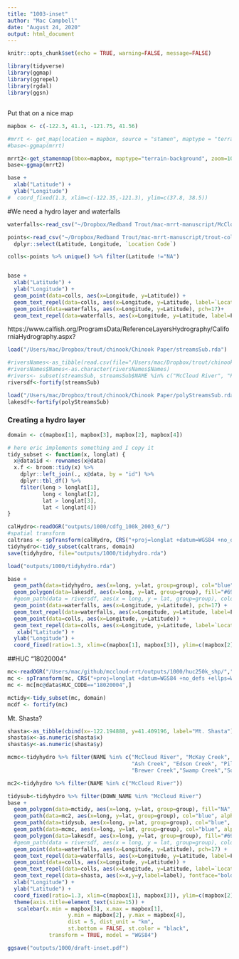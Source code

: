 ```yaml
---
title: "1003-inset"
author: "Mac Campbell"
date: "August 24, 2020"
output: html_document
---
```


```r
knitr::opts_chunk$set(echo = TRUE, warning=FALSE, message=FALSE)

library(tidyverse)
library(ggmap)
library(ggrepel)
library(rgdal)
library(ggsn)
```

## 

Put that on a nice map
```r
mapbox <- c(-122.3, 41.1, -121.75, 41.56)

#mrrt <- get_map(location = mapbox, source = "stamen", maptype = "terrain-background", zoom = 10)
#base<-ggmap(mrrt)

mrrt2<-get_stamenmap(bbox=mapbox, maptype="terrain-background", zoom=10)
base<-ggmap(mrrt2)
```

```r
base +
  xlab("Latitude") +
  ylab("Longitude")
#  coord_fixed(1.3, xlim=c(-122.35,-121.3), ylim=c(37.8, 38.5))
```



#We need a hydro layer and waterfalls
```r
waterfalls<-read_csv("~/Dropbox/Redband Trout/mac-mrrt-manuscript/McCloudFeatures.csv")

points<-read_csv("~/Dropbox/Redband Trout/mac-mrrt-manuscript/trout-collections-for-plotting-pure.csv") %>%
  dplyr::select(Latitude, Longitude, `Location Code`)

colls<-points %>% unique() %>% filter(Latitude !="NA")


base +
  xlab("Latitude") +
  ylab("Longitude") +
  geom_point(data=colls, aes(x=Longitude, y=Latitude)) +
  geom_text_repel(data=colls, aes(x=Longitude, y=Latitude, label=`Location Code`))+
  geom_point(data=waterfalls, aes(x=Longitude, y=Latitude), pch=17)+
  geom_text_repel(data=waterfalls, aes(x=Longitude, y=Latitude, label=Feature))

```
https://www.calfish.org/ProgramsData/ReferenceLayersHydrography/CaliforniaHydrography.aspx?

```r
load("/Users/mac/Dropbox/trout/chinook/Chinook Paper/streamsSub.rda")

#riversNames<-as_tibble(read.csv(file="/Users/mac/Dropbox/trout/chinook/Chinook Paper/outputs/toPlot.txt",header=T))
#riversNames$Names<-as.character(riversNames$Names)
#rivers<- subset(streamsSub, streamsSub$NAME %in% c("McCloud River", "Pit River"))
riversdf<-fortify(streamsSub)  

load("/Users/mac/Dropbox/trout/chinook/Chinook Paper/polyStreamsSub.rda")
lakesdf<-fortify(polyStreamsSub)
```


### Creating a hydro layer
```r
domain <- c(mapbox[1], mapbox[3], mapbox[2], mapbox[4])

# here eric implements something and I copy it
tidy_subset <- function(x, longlat) {
  x@data$id <- rownames(x@data)
  x.f <- broom::tidy(x) %>%
    dplyr::left_join(., x@data, by = "id") %>%
    dplyr::tbl_df() %>%
    filter(long > longlat[1],
           long < longlat[2],
           lat > longlat[3],
           lat < longlat[4])
}
```

```r
calHydro<-readOGR("outputs/1000/cdfg_100k_2003_6/")
#spatial transform
caltrans <- spTransform(calHydro, CRS("+proj=longlat +datum=WGS84 +no_defs +ellps=WGS84 +towgs84=0,0,0"))
tidyhydro<-tidy_subset(caltrans, domain)
save(tidyhydro, file="outputs/1000/tidyhydro.rda")
```

```r
load("outputs/1000/tidyhydro.rda")
```

```r
base +
  geom_path(data=tidyhydro, aes(x=long, y=lat, group=group), col="blue", alpha=0.75) +
  geom_polygon(data=lakesdf, aes(x=long, y=lat, group=group), fill="#69A0C5FF", color="#69A0C5FF", alpha=1.0) +
  #geom_path(data = riversdf, aes(x = long, y = lat, group=group), color="blue", alpha=0.75, size=1.1) +
  geom_point(data=waterfalls, aes(x=Longitude, y=Latitude), pch=17) +
  geom_text_repel(data=waterfalls, aes(x=Longitude, y=Latitude, label=Feature)) +
  geom_point(data=colls, aes(x=Longitude, y=Latitude)) +
  geom_text_repel(data=colls, aes(x=Longitude, y=Latitude, label=`Location Code`))+
   xlab("Latitude") +
  ylab("Longitude") +
  coord_fixed(ratio=1.3, xlim=c(mapbox[1], mapbox[3]), ylim=c(mapbox[2],mapbox[4]))

```

##HUC
"18020004"
```r

mc<-readOGR("/Users/mac/github/mccloud-rrt/outputs/1000/huc250k_shp/","huc250k")
mc <- spTransform(mc, CRS("+proj=longlat +datum=WGS84 +no_defs +ellps=WGS84 +towgs84=0,0,0"))
mc <- mc[mc@data$HUC_CODE=="18020004",]

mctidy<-tidy_subset(mc, domain)
mcdf <- fortify(mc)
```


Mt. Shasta?

```r
shasta<-as_tibble(cbind(x=-122.194888, y=41.409196, label="Mt. Shasta"))
shasta$x<-as.numeric(shasta$x)
shasta$y<-as.numeric(shasta$y)
```

```r
mcmc<-tidyhydro %>% filter(NAME %in% c("McCloud River", "McKay Creek", "Battle Creek", "Trout Creek", "Dry Creek",
                                       "Ash Creek", "Edson Creek", "Pilgrim Creek", "Mud Creek","Cold Creek",
                                       "Brewer Creek","Swamp Creek","Squaw Valley Creek"))

mc2<-tidyhydro %>% filter(NAME %in% c("McCloud River"))

tidysub<-tidyhydro %>% filter(DOWN_NAME %in% "McCloud River")
base +
  geom_polygon(data=mctidy, aes(x=long, y=lat, group=group), fill="NA", color="black", linetype=3) +
  geom_path(data=mc2, aes(x=long, y=lat, group=group), col="blue", alpha=0.75, size=.75) +
  geom_path(data=tidysub, aes(x=long, y=lat, group=group), col="blue", alpha=0.75) +
  geom_path(data=mcmc, aes(x=long, y=lat, group=group), col="blue", alpha=0.75) +
  geom_polygon(data=lakesdf, aes(x=long, y=lat, group=group), fill="#69A0C5FF", color="#69A0C5FF", alpha=1.0) +
  #geom_path(data = riversdf, aes(x = long, y = lat, group=group), color="blue", alpha=0.75, size=1.1) +
  geom_point(data=waterfalls, aes(x=Longitude, y=Latitude), pch=17) +
  geom_text_repel(data=waterfalls, aes(x=Longitude, y=Latitude, label=Feature), fontface="bold") +
  geom_point(data=colls, aes(x=Longitude, y=Latitude)) +
  geom_text_repel(data=colls, aes(x=Longitude, y=Latitude, label=`Location Code`), fontface="bold")+
  geom_text_repel(data=shasta, aes(x=x,y=y,label=label), fontface="bold") +
  xlab("Longitude") +
  ylab("Latitude") +
  coord_fixed(ratio=1.3, xlim=c(mapbox[1], mapbox[3]), ylim=c(mapbox[2],mapbox[4])) +
  theme(axis.title=element_text(size=15)) +
   scalebar(x.min = mapbox[3], x.max = mapbox[1],
                   y.min = mapbox[2], y.max = mapbox[4],
                   dist = 5, dist_unit = "km",
                   st.bottom = FALSE, st.color = "black",
             transform = TRUE, model = "WGS84")

ggsave("outputs/1000/draft-inset.pdf")
```

